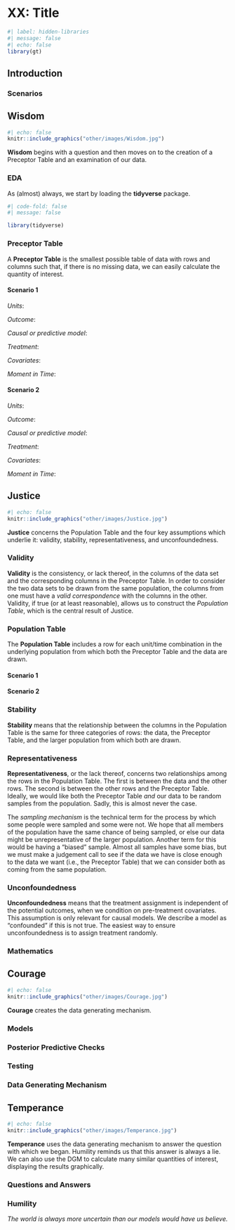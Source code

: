 # XX: Title 

<!-- XX: The title is generally one word, referencing the main topic/data, like "Polls" or "Height". But more than one word is also fine, like "1992 Presidential Election". -->

<!-- XX: The purpose of this document is to serve as a template for the "normal" chapter in the Primer, which is more or less chapters 5 and higher. To use this, take this file, save it as `NN-subject.qmd`, where NN is a number, like "06", which indicates its approximate order in the book. Then, find all the XX-labeled comments, read them and delete them. -->

<!-- XX: Need to add the standard definitions below. In fact, we really need to centralize these definitions (as functions?) which could then be used here, in tutorials and so on. -->

<!-- XX: Here are some issues that I am still wrestling with:  -->

<!-- 1) Should we have one sentence, or one paragraph, definitions for the Cardinal Virtues? Probably both! We need a one sentence version which students might plausibly provide in the tutorials. But it would also be nice to have (short) one paragraph versions, like we do with Temperance below. -->

<!-- 2) Same one sentence versus one paragraph distinction applies to other terms, like validity below. -->


```r
#| label: hidden-libraries
#| message: false
#| echo: false
library(gt)
```

## Introduction

<!-- XX: Load all the packages which you will be using in the chapter and provide a bried discussion as to what we need them for. -->

### Scenarios

<!-- XX: There are always two scenarios, one requiring a predictive model and one a causal model. The order does not matter. Each scenario has a one sentence summary which is set out in its own paragraph and indented. That one sentence summary is followed by a paragraph with more detail. -->

## Wisdom

```r
#| echo: false
knitr::include_graphics("other/images/Wisdom.jpg")
```

**Wisdom** begins with a question and then moves on to the creation of a Preceptor Table and an examination of our data.


### EDA

<!-- XX: Always include a plot, either histogram or density, for the outcome variable.

Always include a plot with outcome on Y-axis and the key variable on the X-axis. -->

As (almost) always, we start by loading the **tidyverse** package.

```r
#| code-fold: false
#| message: false

library(tidyverse)
```

### Preceptor Table

A **Preceptor Table** is the smallest possible table of data with rows and columns such that, if there is no missing data, we can easily calculate the quantity of interest.

#### Scenario 1

*Units*: 

*Outcome*: 

*Causal or predictive model*: 

*Treatment*: 

*Covariates*: 

*Moment in Time*: 

<!-- XX: Insert Preceptor Table. -->


#### Scenario 2

*Units*: 

*Outcome*: 

*Causal or predictive model*: 

*Treatment*: 

*Covariates*: 

*Moment in Time*: 

<!-- XX: Insert Preceptor Table. -->

## Justice

```r
#| echo: false
knitr::include_graphics("other/images/Justice.jpg")
```

**Justice** concerns the Population Table and the four key assumptions which underlie it: validity, stability, representativeness, and unconfoundedness.

<!-- XX: Note that we need separate Population Tables for the two scenarios but not separate sections on the four assumptions. Often the same counter-examples will apply to both scenarios. And, even if we need different counter-examples, we keep the discussion within a single section. -->

### Validity

**Validity** is the consistency, or lack thereof, in the columns of the data set and the corresponding columns in the Preceptor Table. In order to consider the two data sets to be drawn from the same population, the columns from one must have a *valid correspondence* with the columns in the other. Validity, if true (or at least reasonable), allows us to construct the *Population Table*, which is the central result of Justice.



### Population Table

The **Population Table** includes a row for each unit/time combination in the underlying population from which both the Preceptor Table and the data are drawn.

#### Scenario 1

<!-- XX: Insert Poulation Table -->


#### Scenario 2

<!-- XX: Insert Poulation Table -->


### Stability

**Stability** means that the relationship between the columns in the Population Table is the same for three categories of rows: the data, the Preceptor Table, and the larger population from which both are drawn.

### Representativeness

**Representativeness**, or the lack thereof, concerns two relationships among the rows in the Population Table. The first is between the data and the other rows. The second is between the other rows and the Preceptor Table. Ideally, we would like both the Preceptor Table *and* our data to be random samples from the population. Sadly, this is almost never the case.

The *sampling mechanism* is the technical term for the process by which some people were sampled and some were not. We hope that all members of the population have the same chance of being sampled, or else our data might be unrepresentative of the larger population. Another term for this would be having a "biased" sample. Almost all samples have some bias, but we must make a judgement call to see if the data we have is close enough to the data we want (i.e., the Preceptor Table) that we can consider both as coming from the same population. 

### Unconfoundedness

**Unconfoundedness** means that the treatment assignment is independent of the potential outcomes, when we condition on pre-treatment covariates. This assumption is only relevant for causal models. We describe a model as "confounded" if this is not true. The easiest way to ensure unconfoundedness is to assign treatment randomly.

### Mathematics

## Courage

```r
#| echo: false
knitr::include_graphics("other/images/Courage.jpg")
```

**Courage** creates the data generating mechanism.


### Models

### Posterior Predictive Checks

### Testing

### Data Generating Mechanism

## Temperance

```r
#| echo: false
knitr::include_graphics("other/images/Temperance.jpg")
```

**Temperance** uses the data generating mechanism to answer the question with which we began. Humility reminds us that this answer is always a lie. We can also use the DGM to calculate many similar quantities of interest, displaying the results graphically.


### Questions and Answers

### Humility

*The world is always more uncertain than our models would have us believe.*
